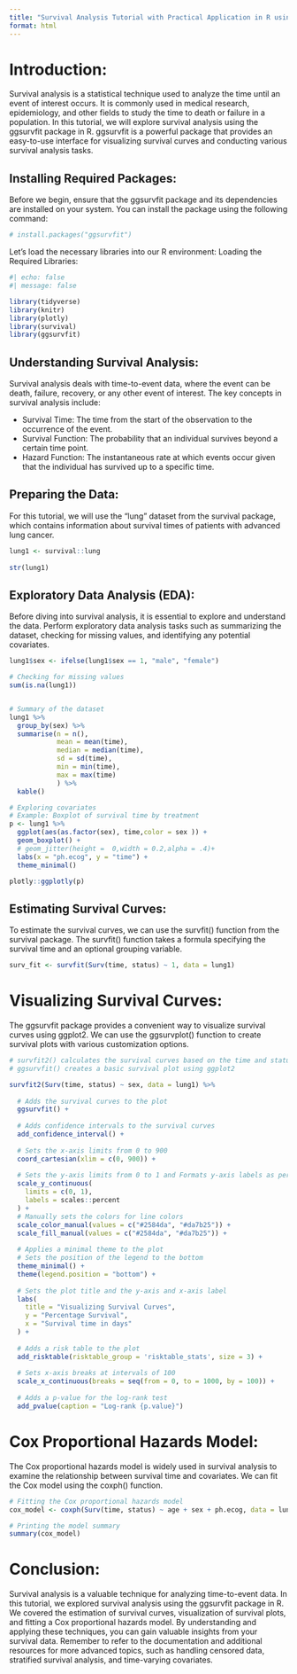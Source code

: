 ```yaml
---
title: "Survival Analysis Tutorial with Practical Application in R using the ggsurvfit Package"
format: html
---
```


# Introduction:

Survival analysis is a statistical technique used to analyze the time until an event of interest occurs. It is commonly used in medical research, epidemiology, and other fields to study the time to death or failure in a population. In this tutorial, we will explore survival analysis using the ggsurvfit package in R. ggsurvfit is a powerful package that provides an easy-to-use interface for visualizing survival curves and conducting various survival analysis tasks.

## Installing Required Packages:

Before we begin, ensure that the ggsurvfit package and its dependencies are installed on your system. You can install the package using the following command:

```r

# install.packages("ggsurvfit")

```

Let's load the necessary libraries into our R environment: Loading the Required Libraries:

```r
#| echo: false
#| message: false

library(tidyverse)
library(knitr)
library(plotly)
library(survival)
library(ggsurvfit)

```

## Understanding Survival Analysis:

Survival analysis deals with time-to-event data, where the event can be death, failure, recovery, or any other event of interest. The key concepts in survival analysis include:  

+ Survival Time: The time from the start of the observation to the occurrence of the event. 
+ Survival Function: The probability that an individual survives beyond a certain time point. 
+ Hazard Function: The instantaneous rate at which events occur given that the individual has survived up to a specific time.

## Preparing the Data:

For this tutorial, we will use the "lung" dataset from the survival package, which contains information about survival times of patients with advanced lung cancer.

```r

lung1 <- survival::lung
  
str(lung1)

```

## Exploratory Data Analysis (EDA):

Before diving into survival analysis, it is essential to explore and understand the data. Perform exploratory data analysis tasks such as summarizing the dataset, checking for missing values, and identifying any potential covariates.

```r

lung1$sex <- ifelse(lung1$sex == 1, "male", "female")

# Checking for missing values
sum(is.na(lung1))


# Summary of the dataset
lung1 %>% 
  group_by(sex) %>% 
  summarise(n = n(),
            mean = mean(time), 
            median = median(time),
            sd = sd(time), 
            min = min(time), 
            max = max(time)
            ) %>% 
  kable()

# Exploring covariates
# Example: Boxplot of survival time by treatment
p <- lung1 %>%
  ggplot(aes(as.factor(sex), time,color = sex )) +
  geom_boxplot() +
  # geom_jitter(height =  0,width = 0.2,alpha = .4)+ 
  labs(x = "ph.ecog", y = "time") +
  theme_minimal()

plotly::ggplotly(p)

```

## Estimating Survival Curves:

To estimate the survival curves, we can use the survfit() function from the survival package. The survfit() function takes a formula specifying the survival time and an optional grouping variable.

```r

surv_fit <- survfit(Surv(time, status) ~ 1, data = lung1)

```

# Visualizing Survival Curves:

The ggsurvfit package provides a convenient way to visualize survival curves using ggplot2. We can use the ggsurvplot() function to create survival plots with various customization options.

```r

# survfit2() calculates the survival curves based on the time and status variables, grouped by the sex variable in the lung1 dataset
# ggsurvfit() creates a basic survival plot using ggplot2

survfit2(Surv(time, status) ~ sex, data = lung1) %>%
  
  # Adds the survival curves to the plot
  ggsurvfit() + 
  
  # Adds confidence intervals to the survival curves
  add_confidence_interval() +  
  
  # Sets the x-axis limits from 0 to 900
  coord_cartesian(xlim = c(0, 900)) +  
  
  # Sets the y-axis limits from 0 to 1 and Formats y-axis labels as percentages
  scale_y_continuous(
    limits = c(0, 1), 
    labels = scales::percent  
  ) +
  # Manually sets the colors for line colors
  scale_color_manual(values = c("#2584da", "#da7b25")) +  
  scale_fill_manual(values = c("#2584da", "#da7b25")) +   
  
  # Applies a minimal theme to the plot
  # Sets the position of the legend to the bottom
  theme_minimal() +  
  theme(legend.position = "bottom") +  
  
  # Sets the plot title and the y-axis and x-axis label
  labs(
    title = "Visualizing Survival Curves", 
    y = "Percentage Survival",  
    x = "Survival time in days" 
  ) +
  
  # Adds a risk table to the plot
  add_risktable(risktable_group = 'risktable_stats', size = 3) +  
  
  # Sets x-axis breaks at intervals of 100
  scale_x_continuous(breaks = seq(from = 0, to = 1000, by = 100)) +  
  
  # Adds a p-value for the log-rank test
  add_pvalue(caption = "Log-rank {p.value}")  


```

# Cox Proportional Hazards Model:

The Cox proportional hazards model is widely used in survival analysis to examine the relationship between survival time and covariates. We can fit the Cox model using the coxph() function.

```r
# Fitting the Cox proportional hazards model
cox_model <- coxph(Surv(time, status) ~ age + sex + ph.ecog, data = lung1)

# Printing the model summary
summary(cox_model)  

```

# Conclusion:

Survival analysis is a valuable technique for analyzing time-to-event data. In this tutorial, we explored survival analysis using the ggsurvfit package in R. We covered the estimation of survival curves, visualization of survival plots, and fitting a Cox proportional hazards model. By understanding and applying these techniques, you can gain valuable insights from your survival data. Remember to refer to the documentation and additional resources for more advanced topics, such as handling censored data, stratified survival analysis, and time-varying covariates.
